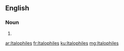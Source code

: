 ==English==

===Noun===
{{head|en|noun plural form}}

# {{plural of|Italophile|lang=en}}

[[ar:Italophiles]]
[[fr:Italophiles]]
[[ku:Italophiles]]
[[mg:Italophiles]]